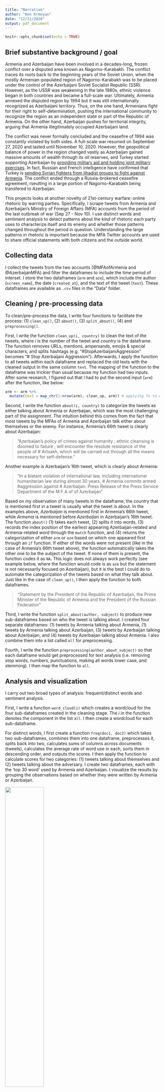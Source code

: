 ```yaml
---
title: "Narrative"
author: "Ken Krmoyan"
date: "12/11/2020"
output: pdf_document
---
```


```r
knitr::opts_chunk$set(echo = TRUE)
```

## Brief substantive background / goal

Armenia and Azerbaijan have been involved in a decades-long, frozen conflict over a disputed area known as Nagorno-Karabakh. The conflict traces its roots back to the beginning years of the Soviet Union, when the mostly Armenian-populated region of Nagorno-Karabakh was to be placed under the control of the Azerbaijani Soviet Socialist Republic (SSR). However, as the USSR was weakening in the late 1980s, ethnic violence began in both countries and became a full-scale war. Ultimately, Armenia annexed the disputed region by 1994 but it was still internationally recognized as Azerbaijani territory. Thus, on the one hand, Armenians fight for their right to self-determination, pushing the international community to recognize the region as an independent state or part of the Republic of Armenia. On the other hand, Azerbaijan pushes for territorial integrity, arguing that Armenia illegitimately occupied Azerbaijani land. 

The conflict was never formally concluded and the ceasefire of 1994 was constantly violated by both sides. A full-scale war resumed on September 27, 2020 and lasted until November 10, 2020. However, the geopolitical balance of power in the region changed vastly as Azerbaijan gained massive amounts of wealth through its oil reserves, and Turkey started supporting Azerbaijan by [providing military aid and holding joint military exercises](https://www.voanews.com/south-central-asia/turkey-vows-support-azerbaijan-escalating-nagorno-karabakh-conflict). In fact, Russian and French intelligence have confirmed that Turkey is [sending Syrian fighters from jihadist groups to fight against Armenia](https://www.wsj.com/articles/turkish-backed-syrian-fighters-join-armenian-azeri-conflict-11602625885). The conflict ended through a Russia-brokered ceasefire agreement, rseulting in a large portion of Nagorno-Karabakh being transfered to Azerbaijan.

This projects looks at another novelty of 21st-century warfare: online rhetoric by warring parties. Specifically, I scrape tweets from Armenia and Azerbaijan's Ministry of Foreign Affairs (MFA) accounts from the period of the last outbreak of war (Sep 27 - Nov 10). I use distinct words and sentiment analysis to detect patterns about the kind of rhetoric each party uses to characterize itself and its enemy and whether those patterns changed throughout the period in question. Understanding the large patterns in rhetoric is important because the MFA Twitter accounts are used to share official statements with both citizens and the outside world.

## Collecting data

I collect the tweets from the two accounts (@MFAofArmenia and @AzerbaijanMFA) and filter the dataframes to include the time period of interset. I store the two dataframes (`arm` and `aze`), which include the author (`screen_name`), the date (`created_at`), and the text of the tweet (`text`). These dataframes are available as `.csv` files in the "Data" folder.

## Cleaning / pre-processing data

To clean/pre-process the data, I write four functions to facilitate the process: (1) `clean_up()`, (2) `about()`, (3) `split_about()`, (4) and `preprocessing()`.

First, I write the function `clean_up(i, country)` to clean the text of the tweets, where $i$ is the number of the tweet and $country$ is the dataframe. The function removes URLs, mentions, ampersands, emojis & special characters, and splits hashtags (e.g. "#StopAzerbaijaniAggression" becomes "# Stop Azerbaijani Aggression"). Afterwards, I apply the function to all tweets within each dataframe and replaced the old texts with the cleaned output in the same column `text`. The mapping of the function to the dataframe was trickier than usual because my function had two inputs. After some research, I figured out that I had to put the second input (`arm`) after the function, like below:

```r
arm <- arm %>%
  mutate(text = map_chr(1:nrow(arm), clean_up, arm)) # applying fn to Arm
```

Second, I write the function `about(i, country)` to categorize the tweets as either talking about Armenia or Azerbaijan, which was the most challenging part of the assignment. The intuition behind this comes from the fact that most tweets by the MFAs of Armenia and Azerbaijan talk either about themselves or the enemy. For instance, Armenia's 66th tweet is clearly about Azerbaijan:

> "Azerbaijan's policy of crimes against humanity ; ethnic cleansing is doomed to failure ; will encounter the resolute resistance of the people of # Artsakh, which will be carried out through all the means necessary for self-defense."

Another example is Azerbaijan's 16th tweet, which is clearly about Armenia:

> "In a blatant violation of international law, including international humanitarian law during almost 30 years, # Armenia commits armed #aggression against # Azerbaijan. Press  Release of the  Press  Service  Department of the  M F A of of  Azerbaijan"

Based on my observation of many tweets in the dataframe, the country that is mentioned first in a tweet is usually what the tweet is about. In the examples above, *Azerbaijan* is mentioned first in Armenia's 66th tweet, while *Armenia* is mentioned before *Azerbaijan* in Azerbaijan's 16th tweet. The function `about()` (1) takes each tweet, (2) splits it into words, (3) records the index position of the earliest appearing Azerbaijan-related and Armenia-related word through the `match` function, and (4) returns the categorization of either `arm` or `aze` based on which one appeared first through an `if` function. If either of the words were not present (like in the case of Armenia's 66th tweet above), the function automatically takes the other one to be the subject of the tweet. If none of them is present, the function codes it as `NA`. This logic does not always work perfectly (see example below, where the function would code is as `aze`  but the statement is not necessarily focused on Azerbaijan), but it is the best I could do to automate the categorization of the tweets based on what they talk about. Just like in the case of `clean_up()`, I then apply the function to both dataframes.

> "Statement by the President of the Republic of Azerbaijan, the Prime Minister of the Republic of Armenia and the President of the Russian Federation"

Third, I write the function `split_about(author, subject)` to produce new sub-dataframes based on who the tweet is talking about. I created four separate dataframes: (1) tweets by Armenia talking about Armenia, (1) tweets by Armenia talking about Azerbaijan, (3) tweets by Azerbaijan talking about Azerbaijan, and (4) tweets by Azerbaijan talking about Armenia. I also combine them into a list called `all` for preprocessing.

Fourth, I write the function `preprocessing(author_about_subject)` so that each dataframe would get preprocessed for text analysis (i.e. removing stop words, numbers, punctuations, making all words lower case, and stemming). I then map the function to `all`.

## Analysis and visualization

I carry out two broad types of analysis: frequent/distinct words and sentiment analysis.

First, I write a function `word_cloud(i)` which creates a wordcloud for the four sub-dataframes created in the cleaning stage. The *i* in the function denotes the component in the list `all`. I then create a wordcloud for each sub-dataframe.

For distinct words, I first create a function `freq(doc1, doc2)` which takes two sub-dataframes, combines them into one dataframe, preprocesses it, splits back into two, calculates sums of columns across documents (tweets),  calculates the average rate of word use in each, sorts them in descending order, and outputs the scores. I then apply the function to calculate scores for two categories: (1) tweets talking about themselves and (2) tweets talking about the adversary. I create two dataframes, each with the 'top 30 word' used by Armenia and Azerbaijan. I visualize the results by grouping the observations based on whether they were written by Armenia or Azerbaijan.

![](/Users/apple/Desktop/UChicago/CIR/PSLC 31101/Final-Project/Results/Distinct Words/distinct words (own).png){#id .class width=50% height=50%} ![](/Users/apple/Desktop/UChicago/CIR/PSLC 31101/Final-Project/Results/Distinct Words/distinct words (other).png){#id .class width=50% height=50%}

While some of the words in the graphs above are not very insightful, there are some interesting patterns I noted. In tweets about both themselves and the adversary, Armenia used the words "Turkey" and "terrorist" a lot, presumably to publicize the threat to Armenians. Armenia also used "Russia", "accord", "Moscow", "phone": words that are associated with a diplomatic solution to the problem. This is not surprising given that it would be in Armenia's interest to end the conflict peacefully since it was in possession of the region. From Azerbaijan's  side, we see the use of the words "district", "occupation", "territory", "land", "border": words associated with territorial integrity. 

Second, I carry out sentiment analysis. I first load the "bing" dictionary and assign scores to positive and negative words. Afterwards, I write the function `sentiment(author_about_subject, i)`, which calculates the scores and assigns it to the sub-dataframe `author_about_subject` provided. I then apply this function to all four sub-dataframes, combine it with the original `arm` and `aze` dataframes, and combine those two into one called `dat`. I visualize the results by plotting the graph of all tweets and graphs segregated by different dimensions across the time period in question. See below for the segregated versions:

![](/Users/apple/Desktop/UChicago/CIR/PSLC 31101/Final-Project/Results/Sentiment Graphs/sentiment_about_arm.png){#id .class width=50% height=50%} ![](/Users/apple/Desktop/UChicago/CIR/PSLC 31101/Final-Project/Results/Sentiment Graphs/sentiment_about_aze.png){#id .class width=50% height=50%}
![](/Users/apple/Desktop/UChicago/CIR/PSLC 31101/Final-Project/Results/Sentiment Graphs/sentiment_by_arm.png){#id .class width=50% height=50%} ![](/Users/apple/Desktop/UChicago/CIR/PSLC 31101/Final-Project/Results/Sentiment Graphs/sentiment_by_aze.png){#id .class width=50% height=50%}

From the graphs, we can see that there is not a lot of variation across time in terms of sentiments. However, one interesting observation is that tweets about Armenia tend to be significantly more negative when they come from Azerbaijan, but not as much the other way around. This is evident when comparing the first pair of graphs, with the one on the left showing a larger distance between the two lines and CIs. A similar trend is apparent in the next second pair, where the graph on the right shows Azerbaijan using a much more negative sentiment toward Armenia than the other way around.

## Future work

To continue investigating patterns in online rhetoric, I would try to improve/add two aspects. 

First, I would try to refine the methods of categorizing tweets based on whether they are about themselves or the adversary. Given the limitation of the "who-comes-first" approach, I would try to devise an alternative method. I would also work on categorizing the tweets based on whether it talks about itself in the active or passive voice. It'd be interesting to see whether there is a significant difference between the sides in whether they say "We were attacked" or "They attacked". This approach could illuminate aspects of self-perception, specifically about whether the sides implicitly think about themselves or the other as defensive or offensive.

Second, I would extend this analysis beyond Twitter. One limitation of relying on tweets is that there is a lot of repetition resulting from the need to convey information in 280 characters. So, both sides end up just conveying the main message along the lines of "the other side is bad, we are good." To make the analysis more nuanced, I would try to extend it to official press releases on the MFA websites or by country leaders. 